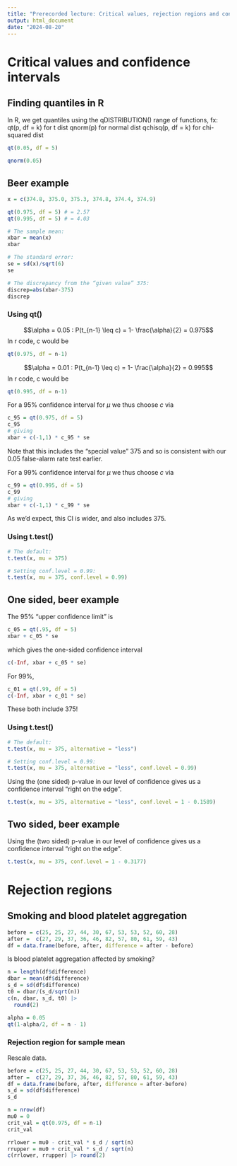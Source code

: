 ```yaml
---
title: "Prerecorded lecture: Critical values, rejection regions and confidence intervals"
output: html_document
date: "2024-08-20"
---
```


# Critical values and confidence intervals
## Finding quantiles in R

In R, we get quantiles using the qDISTRIBUTION() range of functions, fx: 
    qt(p, df = k)       for t dist
    qnorm(p)            for normal dist
    qchisq(p, df = k)   for chi-squared dist

```r
qt(0.05, df = 5)
```

```r
qnorm(0.05)
```

## Beer example

```r
x = c(374.8, 375.0, 375.3, 374.8, 374.4, 374.9)

qt(0.975, df = 5) # = 2.57
qt(0.995, df = 5) # = 4.03
```

```r
# The sample mean:
xbar = mean(x)
xbar

# The standard error:
se = sd(x)/sqrt(6)
se

# The discrepancy from the “given value” 375:
discrep=abs(xbar-375)
discrep 
```

### Using qt()

$$\alpha = 0.05 : P(t_{n-1} \leq c) = 1- \frac{\alpha}{2} = 0.975$$
In r code, c would be
```r
qt(0.975, df = n-1)
```


$$\alpha = 0.01 : P(t_{n-1} \leq c) = 1- \frac{\alpha}{2} = 0.995$$
In r code, c would be
```r
qt(0.995, df = n-1)
```

For a 95% confidence interval for $\mu$ we thus choose $c$  via
```r
c_95 = qt(0.975, df = 5)
c_95
# giving
xbar + c(-1,1) * c_95 * se
```
Note that this includes the “special value” 375 and so is consistent with our 0.05 false-alarm rate test earlier.

For a 99% confidence interval for $\mu$ we thus choose $c$ via
```r
c_99 = qt(0.995, df = 5)
c_99
# giving
xbar + c(-1,1) * c_99 * se
```
As we’d expect, this CI is wider, and also includes 375.

### Using t.test()

```r
# The default:
t.test(x, mu = 375) 

# Setting conf.level = 0.99:
t.test(x, mu = 375, conf.level = 0.99)
```


## One sided, beer example

The 95% “upper confidence limit” is
```r
c_05 = qt(.95, df = 5)
xbar + c_05 * se
```
which gives the one-sided confidence interval
```r
c(-Inf, xbar + c_05 * se)
```
For 99%,
```r
c_01 = qt(.99, df = 5)
c(-Inf, xbar + c_01 * se)
```
These both include 375!

### Using t.test()

```r
# The default:
t.test(x, mu = 375, alternative = "less") 

# Setting conf.level = 0.99:
t.test(x, mu = 375, alternative = "less", conf.level = 0.99)
```
Using the (one sided) p-value in our level of confidence gives us a confidence interval “right on the edge”.
```r
t.test(x, mu = 375, alternative = "less", conf.level = 1 - 0.1589)
```



## Two sided, beer example

Using the (two sided) p-value in our level of confidence gives us a confidence interval “right on the edge”.
```r
t.test(x, mu = 375, conf.level = 1 - 0.3177)
```

# Rejection regions

## Smoking and blood platelet aggregation

```r
before = c(25, 25, 27, 44, 30, 67, 53, 53, 52, 60, 28)
after =  c(27, 29, 37, 36, 46, 82, 57, 80, 61, 59, 43)
df = data.frame(before, after, difference = after - before)
```
Is blood platelet aggregation affected by smoking?

```r
n = length(df$difference)
dbar = mean(df$difference)
s_d = sd(df$difference)
t0 = dbar/(s_d/sqrt(n))
c(n, dbar, s_d, t0) |>
  round(2)
```


```r
alpha = 0.05
qt(1-alpha/2, df = n - 1)
```

### Rejection region for sample mean

Rescale data. 
```r
before = c(25, 25, 27, 44, 30, 67, 53, 53, 52, 60, 28)
after =  c(27, 29, 37, 36, 46, 82, 57, 80, 61, 59, 43)
df = data.frame(before, after, difference = after-before)
s_d = sd(df$difference)
s_d
```

```r
n = nrow(df)
mu0 = 0
crit_val = qt(0.975, df = n-1)
crit_val
```

```r
rrlower = mu0 - crit_val * s_d / sqrt(n)
rrupper = mu0 + crit_val * s_d / sqrt(n)
c(rrlower, rrupper) |> round(2)
```




